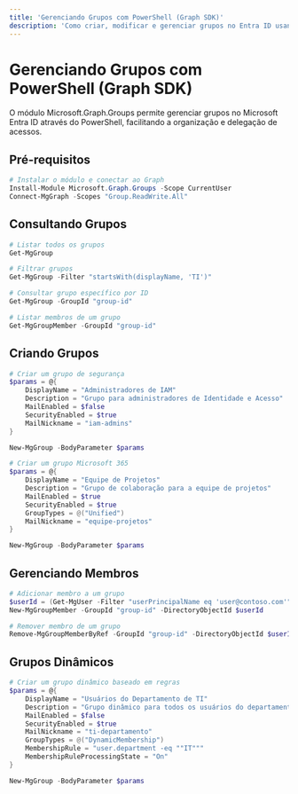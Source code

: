 ```yaml
---
title: 'Gerenciando Grupos com PowerShell (Graph SDK)'
description: 'Como criar, modificar e gerenciar grupos no Entra ID usando PowerShell'
---
```


# Gerenciando Grupos com PowerShell (Graph SDK)

O módulo Microsoft.Graph.Groups permite gerenciar grupos no Microsoft Entra ID através do PowerShell, facilitando a organização e delegação de acessos.

## Pré-requisitos

```powershell
# Instalar o módulo e conectar ao Graph
Install-Module Microsoft.Graph.Groups -Scope CurrentUser
Connect-MgGraph -Scopes "Group.ReadWrite.All"
```

## Consultando Grupos

```powershell
# Listar todos os grupos
Get-MgGroup

# Filtrar grupos
Get-MgGroup -Filter "startsWith(displayName, 'TI')"

# Consultar grupo específico por ID
Get-MgGroup -GroupId "group-id"

# Listar membros de um grupo
Get-MgGroupMember -GroupId "group-id"
```

## Criando Grupos

```powershell
# Criar um grupo de segurança
$params = @{
    DisplayName = "Administradores de IAM"
    Description = "Grupo para administradores de Identidade e Acesso"
    MailEnabled = $false
    SecurityEnabled = $true
    MailNickname = "iam-admins"
}

New-MgGroup -BodyParameter $params

# Criar um grupo Microsoft 365
$params = @{
    DisplayName = "Equipe de Projetos"
    Description = "Grupo de colaboração para a equipe de projetos"
    MailEnabled = $true
    SecurityEnabled = $true
    GroupTypes = @("Unified")
    MailNickname = "equipe-projetos"
}

New-MgGroup -BodyParameter $params
```

## Gerenciando Membros

```powershell
# Adicionar membro a um grupo
$userId = (Get-MgUser -Filter "userPrincipalName eq 'user@contoso.com'").Id
New-MgGroupMember -GroupId "group-id" -DirectoryObjectId $userId

# Remover membro de um grupo
Remove-MgGroupMemberByRef -GroupId "group-id" -DirectoryObjectId $userId
```

## Grupos Dinâmicos

```powershell
# Criar um grupo dinâmico baseado em regras
$params = @{
    DisplayName = "Usuários do Departamento de TI"
    Description = "Grupo dinâmico para todos os usuários do departamento de TI"
    MailEnabled = $false
    SecurityEnabled = $true
    MailNickname = "ti-departamento"
    GroupTypes = @("DynamicMembership")
    MembershipRule = "user.department -eq ""IT"""
    MembershipRuleProcessingState = "On"
}

New-MgGroup -BodyParameter $params
``` 